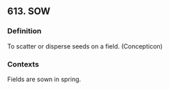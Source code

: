 ## 613. SOW
### Definition
To scatter or disperse seeds on a field. (Concepticon)

### Contexts
Fields are sown in spring.

